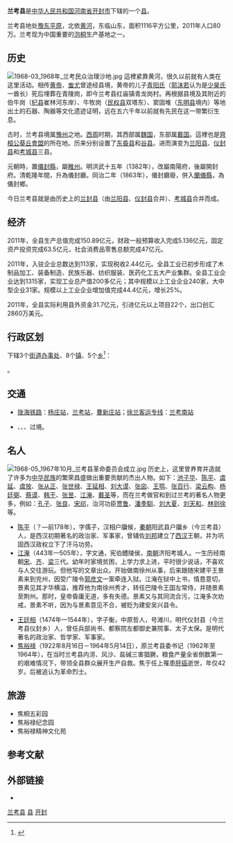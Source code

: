{{Infobox China County
|Belong = [[河南省|河南省]][[开封市|开封市]]
}}

'''兰考县'''是[[中华人民共和国|中华人民共和国]][[河南省|河南省]][[开封市|开封市]]下辖的一个[[县|县]]。

兰考县地处[[豫东平原|豫东平原]]，北依[[黄河|黄河]]，东临山东，面积1116平方公里，2011年人口80万。兰考现为中国重要的[[泡桐|泡桐]]生产基地之一。

==历史==
[[File:1968-03_1968年_兰考民众治理沙地.jpg|thumb]]
這裡紧靠黄河，很久以前就有人类在这里活动。相传[[黄帝|黄帝]]、[[蚩尤|蚩尤]]曾途经县境，黄帝的儿子[[青阳氏|青阳氏]]（[[郭沫若|郭沫若]]认为是[[少昊氏|少昊氏]]一酋长）死后埋葬在青陵岗，即今兰考县红庙镇青龙岗村。再根据县境及其附近的伯牛岗（[[杞县|杞县]]崔林河东岸）、牛牧岗（[[民权县|民权县]]双塔东）、窦固堆（[[东明县|东明县]]境内）等地出土的石器、陶器等文化遗迹证明，远在五六千年以前就有先民在这一带繁衍生息。

古时，兰考县境属[[豫州|豫州]]之地。[[西周|西周]]时期，其西部属[[魏国|魏国]]，东部属[[戴国|戴国]]。這裡也是[[齊桓公|齊桓公]][[葵丘會盟|葵丘會盟]]的所在地。历来分别设置了[[东昏县|东昏县]]和[[谷县|谷县]]。进而演变为[[兰阳县|兰阳县]]、[[仪封县|仪封县]]和[[考城县|考城县]]三县。

元朝時，置[[儀封縣|儀封縣]]，屬[[睢州|睢州]]。明洪武十五年（1382年），改屬南陽府，後屬開封府。清乾隆年間，升為儀封廳。同治二年（1863年），儀封廳廢，併入[[蘭儀縣|蘭儀縣]]，為儀封鄉。

今日兰考县就是由历史上的[[兰封县|兰封县]]（由[[兰阳县|兰阳县]]、[[仪封县|仪封县]]合并）、[[考城县|考城县]]合并而成。

==经济==
2011年，全县生产总值完成150.89亿元，财政一般预算收入完成5.136亿元，固定资产投资完成63.5亿元，社会消费品零售总额完成47亿元。

2011年，入驻企业总数达到113家，实现税收2.44亿元。全县工业已初步形成了木制品加工、装备制造、民族乐器、纺织服装、医药化工五大产业集群。全县工业企业达到1315家，实现工业总产值200多亿元；其中规模以上工业企业240家，大中型企业31家。规模以上工业企业增加值完成44.4亿元，增长25%。

2011年，全县实际利用县外资金31.7亿元，引进亿元以上项目22个，出口创汇2860万美元。

== 行政区划 ==
{{PAGENAMEBASE}}下辖3个[[街道办事处|街道办事处]]、8个[[行政建制镇|镇]]、5个[[乡_(中华人民共和国)|乡]]<ref>{{PRC admin/ref sgc|41/02/25}}</ref>：

{{PRC admin/children|41/02/25}}。

== 交通 ==
* {{rint|cn|rail}}[[陇海铁路|陇海铁路]]：[[杨庄站|杨庄站]]，[[兰考站|兰考站]]，[[曹新庄站|曹新庄站]]；[[徐兰客运专线|徐兰客运专线]]：[[兰考南站|兰考南站]]
* {{中国国道名|106}}、{{中国国道名|220}}、{{中国国道名|240}}、{{中国国道名|310}}过境。

==名人==
[[File:1968-05_1967年10月_兰考县革命委员会成立.jpg|thumb]]
历史上，这里曾养育并造就了许多为[[中华民族|中华民族]]的繁荣昌盛做出重要贡献的杰出人物。如下：[[池子华|池子华]]、[[陈平|陈平]]、[[虞延|虞延]]、[[虞放|虞放]]、[[张从正|张从正]]、[[张世禄|张世禄]]、[[王延相|王延相]]、[[刘大谟|刘大谟]]、[[张囟|张囟]]、[[王鹗|王鹗]]、[[张百行|张百行]]、[[梁云构|梁云构]]、[[杨廷弼|杨廷弼]]、[[蔡谟|蔡谟]]、[[韩干|韩干]]、[[张昱|张昱]]、[[江淹|江淹]]、[[戴圣|戴圣]]等，而在兰考做官和到过兰考的著名人物更多，例如：[[孔子|孔子]]、[[张良|张良]]、[[宋祁|宋祁]]，治河功臣[[贾鲁|贾鲁]]、[[潘季馴|潘季馴]]、[[刘大夏|刘大夏]]、[[刘天和|刘天和]]、[[林则徐|林则徐]]等。

*[[陈平_(汉朝)|陈平]]（？—前178年），字儒子，汉相户牖候，[[秦朝|秦朝]]阳武县户牖乡（今兰考县）人，是西汉初期著名的政治家、军事家，曾辅佐[[刘邦|刘邦]]建立了[[西汉|西汉]]王朝，并为巩固西汉政权立下了汗马功劳。
*[[江淹|江淹]]（443年—505年），字文通，宪伯醴陵侯，[[南朝|南朝]]济阳考城人。一生历经南朝[[劉宋|宋]]、[[南齊|齐]]、[[蕭梁|梁]]三代。幼年时家境贫困，上学力求上进，平时很少说话，不喜欢与人交往游玩。但他写的文章出众。开始做南徐州从事，后来跟随宋建平王景素来到兖州，因受广陵令[[郭彦文|郭彦文]]一案牵连入狱。江淹在狱中上书，情恳意切，景素见其才华横溢，推荐他为南徐州秀才，转任巴陵令王国左常侍，并随景素至荆州。那时，皇帝昏庸无道，多有失德。景素又与其同流合污，江淹多次劝戒，景素不听，因为与景素意见不合，被贬为建安吴兴县令。
<!-- 江淹在吴兴三年，当时正逢宋亡，肖道成继位，国号为齐，闻江淹才华过人，就让他但任尚书驾部朗和骠骑参军事。不久，荆州刺史攸之作乱。江淹认真分析当时的形势，提出了平乱的策略，深得高帝的赏识，军书表记皆由江淹起草，并让他掌国史兼尚书左丞，后又任国子博士，并兼御史中丞。他为官清正，先后提议罢免了中书令[[谢朏|谢朏]]、司徒左长史王绩、护军长史庚弘远，并撤换了许多不称职的郡县官吏，一时朝野吏治大为改观。明帝即位后封江淹为车骑临海王长史，又提为冠军长史加辅国将军。四年后又升为黄门侍郎领步兵校尉，不久改任秘书监。到了中兴元年升为吏部尚书，二年转相国右长史。[[梁武帝|梁武帝]]天监元年，任散骑常侍，左卫将军，封监沮县开国伯，食邑四百户。当年又被封为金紫光禄大夫，后改封醴陵侯。天监四年病逝，享年62岁，死后埋葬在江墓店（即今民权县李堂乡南岳庄）。他死后武帝身穿素服哀悼，并尊称他为“宪伯”。江淹少年时文思敏锐，笔下生花，所写文章无人敢比。到了晚年由于政务繁忙，文思衰退，写的文章大不如以前，所以有“江郎才尽”之说，江淹一生著述很多，有《前后集》、《齐史志》及《江文通集》等流传后世。事实上，江淹是“江郎才尽才未尽”。 -->
*[[王廷相|王廷相]]（1474年—1544年），字子衡，中原哲人，号滩川，明代仪封县（今兰考县仪封乡）人，曾任兵部尚书、都察院左都御史兼院事、太子太保。是明代著名的政治家、哲学家、军事家。
*[[焦裕禄|焦裕禄]]（1922年8月16日－1964年5月14日），原兰考县委书记（1962年至1964年），在当时兰考县内涝、风沙、盐碱三害猖獗，粮食产量全省倒数第一的艰难情况下，带领全县群众展开生产自救。焦于任上罹患[[肝癌|肝癌]]逝世，年仅42岁。后被追认为革命烈士。

==旅游==
*焦桐五彩园
*焦裕禄纪念园
*焦裕禄精神文化苑

== 参考文献 ==
{{reflist}}

== 外部链接 ==
* {{Official website|http://www.lankao.gov.cn/|name=兰考县人民政府}}

{{兰考县行政区划}}
{{开封市行政区划}}
{{河南行政区划}}

[[category:兰考县|]]
[[category:开封区县|县]]
[[category:河南省县份|开封]]